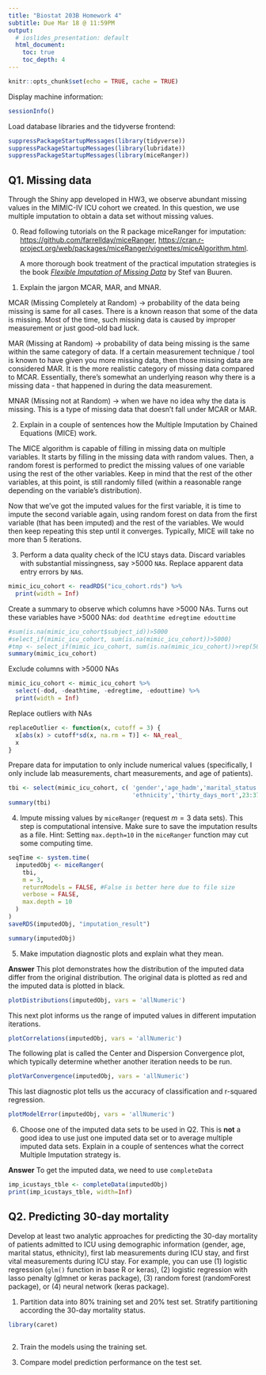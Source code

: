```yaml
---
title: "Biostat 203B Homework 4"
subtitle: Due Mar 18 @ 11:59PM
output:
  # ioslides_presentation: default
  html_document:
    toc: true
    toc_depth: 4
---
```


```r
knitr::opts_chunk$set(echo = TRUE, cache = TRUE)
```

Display machine information:
```r
sessionInfo()
```
Load database libraries and the tidyverse frontend:
```r
suppressPackageStartupMessages(library(tidyverse))
suppressPackageStartupMessages(library(lubridate))
suppressPackageStartupMessages(library(miceRanger))
```

## Q1. Missing data

Through the Shiny app developed in HW3, we observe abundant missing values in the MIMIC-IV ICU cohort we created. In this question, we use multiple imputation to obtain a data set without missing values.

0. Read following tutorials on the R package miceRanger for imputation: <https://github.com/farrellday/miceRanger>, <https://cran.r-project.org/web/packages/miceRanger/vignettes/miceAlgorithm.html>.

    A more thorough book treatment of the practical imputation strategies is the book [*_Flexible Imputation of Missing Data_*](https://stefvanbuuren.name/fimd/) by Stef van Buuren. 

1. Explain the jargon MCAR, MAR, and MNAR.

MCAR (Missing Completely at Random) -> probability of the data being missing is same for all cases. There is a known reason that some of the data is missing. Most of the time, such missing data is caused by improper measurement or just good-old bad luck.

MAR (Missing at Random) -> probability of data being missing is the same within the same category of data. If a certain measurement technique / tool is known to have given you more missing data, then those missing data are considered MAR. It is the more realistic category of missing data compared to MCAR. Essentially, there's somewhat an underlying reason why there is a missing data - that happened in during the data measurement.

MNAR (Missing not at Random) -> when we have no idea why the data is missing. This is a type of missing data that doesn't fall under MCAR or MAR. 

2. Explain in a couple of sentences how the Multiple Imputation by Chained Equations (MICE) work.

The MICE algorithm is capable of filling in missing data on multiple variables. It starts by filling in the missing data with random values. Then, a random forest is performed to predict the missing values of one variable using the rest of the other variables. Keep in mind that the rest of the other variables, at this point, is still randomly filled (within a reasonable range depending on the variable's distribution).

Now that we've got the imputed values for the first variable, it is time to impute the second variable again, using random forest on data from the first variable (that has been imputed) and the rest of the variables. We would then keep repeating this step until it converges. Typically, MICE will take no more than 5 iterations.

3. Perform a data quality check of the ICU stays data. Discard variables with substantial missingness, say >5000 `NA`s. Replace apparent data entry errors by `NA`s.

```r
mimic_icu_cohort <- readRDS("icu_cohort.rds") %>% 
  print(width = Inf)
```
Create a summary to observe which columns have >5000 NAs. Turns out these variables have >5000 NAs: `dod deathtime edregtime edouttime`
```r
#sum(is.na(mimic_icu_cohort$subject_id))>5000
#select_if(mimic_icu_cohort, sum(is.na(mimic_icu_cohort))>5000)
#tmp <- select_if(mimic_icu_cohort, sum(is.na(mimic_icu_cohort))>rep(5000,43))
summary(mimic_icu_cohort)
```

Exclude columns with >5000 NAs
```r
mimic_icu_cohort <- mimic_icu_cohort %>% 
  select(-dod, -deathtime, -edregtime, -edouttime) %>% 
  print(width = Inf)
```
Replace outliers with NAs
```r
replaceOutlier <- function(x, cutoff = 3) {
  x[abs(x) > cutoff*sd(x, na.rm = T)] <- NA_real_
  x
}


```

Prepare data for imputation to only include numerical values (specifically, I only include lab measurements, chart measurements, and age of patients).
```r
tbi <- select(mimic_icu_cohort, c( 'gender','age_hadm','marital_status',
                                   'ethnicity','thirty_days_mort',23:37))
summary(tbi)
```
4. Impute missing values by `miceRanger` (request $m=3$ data sets). This step is computational intensive. Make sure to save the imputation results as a file. Hint: Setting `max.depth=10` in the `miceRanger` function may cut some computing time.

```r
seqTime <- system.time(
  imputedObj <- miceRanger(
    tbi,
    m = 3,
    returnModels = FALSE, #False is better here due to file size
    verbose = FALSE,
    max.depth = 10
  )
)
saveRDS(imputedObj, "imputation_result") 
```

```r
summary(imputedObj)
```

5. Make imputation diagnostic plots and explain what they mean.

**Answer**
This plot demonstrates how the distribution of the imputed data differ from the original distribution. The original data is plotted as red and the imputed data is plotted in black.
```r
plotDistributions(imputedObj, vars = 'allNumeric')
```

This next plot informs us the range of imputed values in different imputation iterations.
```r
plotCorrelations(imputedObj, vars = 'allNumeric')
```
The following plat is called the Center and Dispersion Convergence plot, which typically determine whether another iteration needs to be run. 
```r
plotVarConvergence(imputedObj, vars = 'allNumeric')
```
This last diagnostic plot tells us the accuracy of classification and r-squared regression.
```r
plotModelError(imputedObj, vars = 'allNumeric')
```

6. Choose one of the imputed data sets to be used in Q2. This is **not** a good idea to use just one imputed data set or to average multiple imputed data sets. Explain in a couple of sentences what the correct Multiple Imputation strategy is.

**Answer**
To get the imputed data, we need to use `completeData`
```r
imp_icustays_tble <- completeData(imputedObj)
print(imp_icustays_tble, width=Inf)
```

## Q2. Predicting 30-day mortality

Develop at least two analytic approaches for predicting the 30-day mortality of patients admitted to ICU using demographic information (gender, age, marital status, ethnicity), first lab measurements during ICU stay, and first vital measurements during ICU stay. For example, you can use (1) logistic regression (`glm()` function in base R or keras), (2) logistic regression with lasso penalty (glmnet or keras package), (3) random forest (randomForest package), or (4) neural network (keras package).

1. Partition data into 80% training set and 20% test set. Stratify partitioning according the 30-day mortality status.

```r
library(caret)
```

```r

```

2. Train the models using the training set.

3. Compare model prediction performance on the test set.
